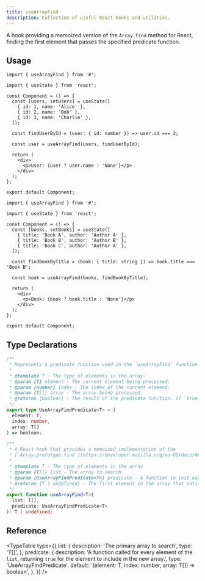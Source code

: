 ```yaml
---
title: useArrayFind
description: Collection of useful React hooks and utilities.
---
```


A hook providing a memoized version of the `Array.find` method for React, finding the first element that passes the specified predicate function.

## Usage

```tsx
import { useArrayFind } from '#';

import { useState } from 'react';

const Component = () => {
  const [users, setUsers] = useState([
    { id: 1, name: 'Alice' },
    { id: 2, name: 'Bob' },
    { id: 3, name: 'Charlie' },
  ]);

  const findUserById = (user: { id: number }) => user.id === 2;

  const user = useArrayFind(users, findUserById);

  return (
    <div>
      <p>User: {user ? user.name : 'None'}</p>
    </div>
  );
};

export default Component;
```

```tsx
import { useArrayFind } from '#';

import { useState } from 'react';

const Component = () => {
  const [books, setBooks] = useState([
    { title: 'Book A', author: 'Author A' },
    { title: 'Book B', author: 'Author B' },
    { title: 'Book C', author: 'Author A' },
  ]);

  const findBookByTitle = (book: { title: string }) => book.title === 'Book B';

  const book = useArrayFind(books, findBookByTitle);

  return (
    <div>
      <p>Book: {book ? book.title : 'None'}</p>
    </div>
  );
};

export default Component;
```

## Type Declarations

```typescript
/**
 * Represents a predicate function used in the `useArrayFind` function.
 *
 * @template T - The type of elements in the array.
 * @param {T} element - The current element being processed.
 * @param {number} index - The index of the current element.
 * @param {T[]} array - The array being processed.
 * @returns {boolean} - The result of the predicate function. If `true`, the element is considered a match.
 */
export type UseArrayFindPredicate<T> = (
  element: T,
  index: number,
  array: T[]
) => boolean;

/**
 * A React hook that provides a memoized implementation of the
 * [`Array.prototype.find`](https://developer.mozilla.org/en-US/docs/Web/JavaScript/Reference/Global_Objects/Array/find) method.
 *
 * @template T - The type of elements in the array
 * @param {T[]} list - The array to search.
 * @param {UseArrayFindPredicate<T>} predicate - A function to test each element in the array.
 * @returns {T | undefined} - The first element in the array that satisfies the provided testing function. Otherwise, `undefined` is returned.
 */
export function useArrayFind<T>(
  list: T[],
  predicate: UseArrayFindPredicate<T>
): T | undefined;
```

## Reference

<TypeTable
  type={{
    list: {
      description: 'The primary array to search',
      type: 'T[]',
    },
    predicate: {
      description:
        'A function called for every element of the `list`, returning `true` for the element to include in the new array.',
      type: 'UseArrayFindPredicate<T>',
      default: '(element: T, index: number, array: T[]) => boolean',
    },
  }}
/>
